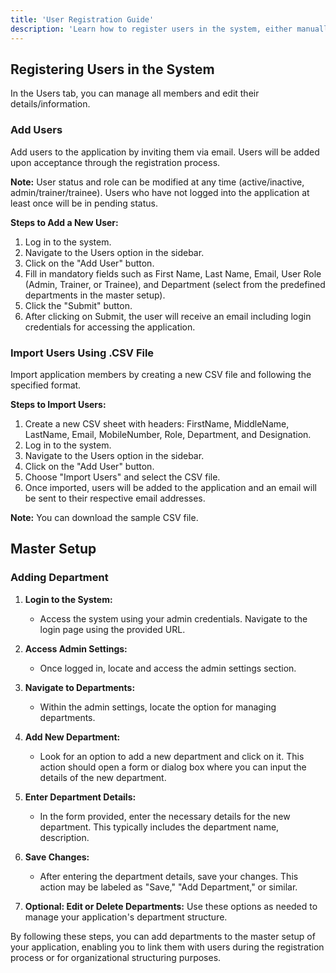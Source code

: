 ```yaml
---
title: 'User Registration Guide'
description: 'Learn how to register users in the system, either manually or by importing via a CSV file.'
---
```


## Registering Users in the System

In the Users tab, you can manage all members and edit their details/information.

### Add Users

Add users to the application by inviting them via email. Users will be added upon acceptance through the registration process.

**Note:** User status and role can be modified at any time (active/inactive, admin/trainer/trainee). Users who have not logged into the application at least once will be in pending status.

**Steps to Add a New User:**
1. Log in to the system.
2. Navigate to the Users option in the sidebar.
3. Click on the "Add User" button.
4. Fill in mandatory fields such as First Name, Last Name, Email, User Role (Admin, Trainer, or Trainee), and Department (select from the predefined departments in the master setup).
5. Click the "Submit" button.
6. After clicking on Submit, the user will receive an email including login credentials for accessing the application.

### Import Users Using .CSV File

Import application members by creating a new CSV file and following the specified format.

**Steps to Import Users:**
1. Create a new CSV sheet with headers: FirstName, MiddleName, LastName, Email, MobileNumber, Role, Department, and Designation.
2. Log in to the system.
3. Navigate to the Users option in the sidebar.
4. Click on the "Add User" button.
5. Choose "Import Users" and select the CSV file.
6. Once imported, users will be added to the application and an email will be sent to their respective email addresses.

**Note:** You can download the sample CSV file.

## Master Setup

### Adding Department

1. **Login to the System:**
   - Access the system using your admin credentials. Navigate to the login page using the provided URL.

2. **Access Admin Settings:**
   - Once logged in, locate and access the admin settings section.

3. **Navigate to Departments:**
   - Within the admin settings, locate the option for managing departments.

4. **Add New Department:**
   - Look for an option to add a new department and click on it. This action should open a form or dialog box where you can input the details of the new department.

5. **Enter Department Details:**
   - In the form provided, enter the necessary details for the new department. This typically includes the department name, description.

6. **Save Changes:**
   - After entering the department details, save your changes. This action may be labeled as "Save," "Add Department," or similar.

7. **Optional: Edit or Delete Departments:**
Use these options as needed to manage your application's department structure.

By following these steps, you can add departments to the master setup of your application, enabling you to link them with users during the registration process or for organizational structuring purposes.
